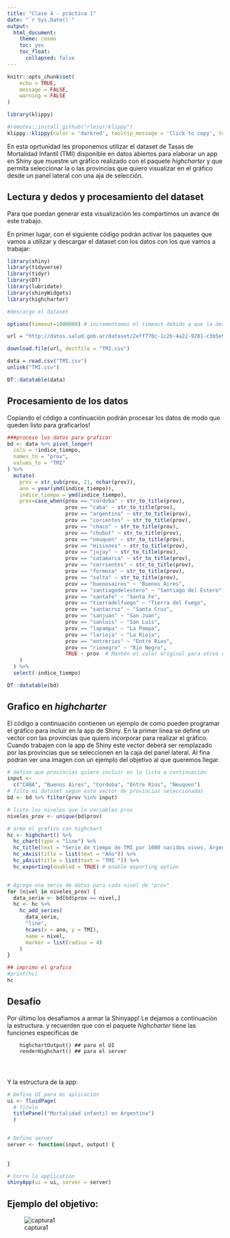 ```yaml
---
title: "Clase 4 - práctica 1"
date: "`r Sys.Date()`"
output: 
  html_document:
    theme: cosmo
    toc: yes
    toc_float:
      collapsed: false
---
```


```r
knitr::opts_chunk$set(
	echo = TRUE,
	message = FALSE,
	warning = FALSE
)
```

```r
library(klippy)
```

```r
#remotes::install_github("rlesur/klippy")
klippy::klippy(color = 'darkred', tooltip_message = 'Click to copy', tooltip_success = 'Done',position = c('top', 'right'))
```



En esta oprtunidad les proponemos utilizar el dataset de Tasas de Mortalidad Infantil (TMI) disponible en datos abiertos para elaborar un app en Shiny que muestre un gráfico realizado con el paquete *highcharter* y que permita seleccionar la o las provincias que quiero visualizar en el gráfico desde un panel lateral con una aja de selección. 

## Lectura y dedos y procesamiento del dataset

Para que puedan generar esta visualización les compartimos un avance de este trabajo. 

En primer lugar, con el siguiente código podrán activar los paquetes que vamos a utilizar y descargar el dataset con los datos con los que vamos a trabajar:

```r
library(shiny)
library(tidyverse)
library(tidyr)
library(DT)
library(lubridate)
library(shinyWidgets)
library(highcharter)

#descargo el dataset 

options(timeout=1000000) # incrementamos el timeout debido a que la descarga es lenta

url = "http://datos.salud.gob.ar/dataset/2eff770c-1c2b-4a22-9281-c3b5e9412086/resource/c1253897-d507-41f7-a3e1-6ed756e7243b/download/tasa-mortalidad-infantil-deis-1990-2021.csv"

download.file(url, destfile = "TMI.csv")

data = read.csv("TMI.csv")
unlink("TMI.csv")

DT::datatable(data)
```

## Procesamiento de los datos

Copiando el código a continuación podrán procesar los datos de modo que queden listo para graficarlos!

```r
###proceso los datos para graficar
bd <- data %>% pivot_longer(
  cols = !indice_tiempo,
  names_to = "prov",
  values_to = "TMI"
) %>%
  mutate(
    prov = str_sub(prov, 21, nchar(prov)),
    ano = year(ymd(indice_tiempo)),
    indice_tiempo = ymd(indice_tiempo),
    prov=case_when(prov == "cordoba" ~ str_to_title(prov),
                   prov == "caba" ~ str_to_title(prov),
                   prov == "argentina" ~ str_to_title(prov),
                   prov == "corientes" ~ str_to_title(prov),
                   prov == "chaco" ~ str_to_title(prov),
                   prov == "chubut" ~ str_to_title(prov),
                   prov == "neuquen" ~ str_to_title(prov),
                   prov == "misiones" ~ str_to_title(prov),
                   prov == "jujuy" ~ str_to_title(prov),
                   prov == "catamarca" ~ str_to_title(prov),
                   prov == "corrientes" ~ str_to_title(prov),
                   prov == "formosa" ~ str_to_title(prov),
                   prov == "salta" ~ str_to_title(prov),
                   prov == "buenosaires" ~ "Buenos Aires",
                   prov == "santiagodelestero" ~ "Santiago del Estero",
                   prov == "santafe" ~ "Santa Fe",
                   prov == "tierradelfuego" ~ "Tierra del Fuego",
                   prov == "santacruz" ~ "Santa Cruz",
                   prov == "sanjuan" ~ "San Juan",
                   prov == "sanluis" ~ "San Luis",
                   prov == "lapampa" ~ "La Pampa",
                   prov == "larioja" ~ "La Rioja",
                   prov == "entrerios" ~ "Entre Rios",
                   prov == "rionegro" ~ "Rio Negro",
                   TRUE ~ prov  # Mantén el valor original para otros casos
    )
  ) %>% 
  select(-indice_tiempo)

DT::datatable(bd)
```

## Grafico en *highcharter*

El código a continuación contienen un ejemplo de como pueden programar el gráfico para incluir en la app de Shiny. 
En la primer linea se define un vector con las provincias que quiero incorporar para realizar el gráfico. Cuando trabajen con la app de Shiny este vector deberá ser remplazado por las provincias que se seleccionen en la caja del panel lateral. Al fina podran ver una imagen con un ejemplo del objetivo al que queremos llegar. 

```r
# defino que provincias quiero incluir en la lista a continuación
input <-
  c("CABA", "Buenos Aires", "Cordoba", "Entre Rios", "Neuquen")
# filto mi dataset segun este vector de provincias seleccionadas
bd <- bd %>% filter(prov %in% input)

# listo los niveles que la variables prov
niveles_prov <- unique(bd$prov)

# armo el grafico con highchart
hc <- highchart() %>%
  hc_chart(type = "line") %>%
  hc_title(text = "Serie de tiempo de TMI por 1000 nacidos vivos, Argentina, periodo 1990-2021") %>%
  hc_xAxis(title = list(text = "Año")) %>%
  hc_yAxis(title = list(text = "TMI ")) %>%
  hc_exporting(enabled = TRUE) # enable exporting option


# Agrega una serie de datos para cada nivel de "prov"
for (nivel in niveles_prov) {
  data_serie <- bd[bd$prov == nivel,]
  hc <- hc %>%
    hc_add_series(
      data_serie,
      "line",
      hcaes(x = ano, y = TMI),
      name = nivel,
      marker = list(radius = 4)
    )
}

## imprimo el grafico
#print(hc)
hc

```

## Desafío

Por último los desafiamos a armar la Shinyapp!
Le dejamos a continuación la estructura.
y recuerden que con el paquete *highcharter* tiene las funciones especificas de 
      
        
        highchartOutput() ## para el UI
        renderHighchart() ## para el server
        
        
        
Y la estructura de la app:

```r

# Defino UI para mi aplicación
ui <- fluidPage(
  # Titulo
  titlePanel("Mortalidad infantil en Argentina")
  )


# Defino server
server <- function(input, output) {
  
 
}

# Corro la application
shinyApp(ui = ui, server = server)
```

## Ejemplo del objetivo:

![captura1](images/Captura1.png)
